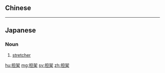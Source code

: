 {{also|擔架}}
==Chinese==
{{zh-see|擔架}}

----

==Japanese==
{{ja-kanjitab|たん|か|yomi=on}}

===Noun===
{{ja-noun|たんか}}

# [[stretcher]] {{gloss|simple litter designed to carry a sick, injured, or dead person}}

[[hu:担架]]
[[mg:担架]]
[[sv:担架]]
[[zh:担架]]